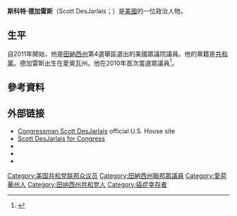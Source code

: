 '''斯科特·德加雷斯'''（Scott DesJarlais；{{bd|1964年|2月21日}}）是[[美國|美國]]的一位政治人物。

==生平==
自2011年開始，他是[[田納西州|田納西州]]第4選舉區選出的美國眾議院議員。他的黨籍是[[共和黨_(美國)|共和黨]]。德加雷斯出生在愛奧瓦州。他在2010年首次當選眾議員<ref name="Tight race forecast in 4th Congressional District">{{cite news |date=August 23, 2010 |title=Tight race forecast in 4th Congressional District |first=Larry |last=Henry |work=Chattanooga Times Free Press |url=http://www.timesfreepress.com/news/2010/aug/23/tight-race-forecast-4th-congressional-district/?local |accessdate=2016-01-05 |archive-date=2014-08-10 |archive-url=https://web.archive.org/web/20140810031332/http://www.timesfreepress.com/news/2010/aug/23/tight-race-forecast-4th-congressional-district/?local |dead-url=no }}</ref>。
== 參考資料 ==
{{reflist}}

==外部链接==
{{commons category}}
* [http://desjarlais.house.gov/ Congressman Scott DesJarlais] {{Wayback|url=http://desjarlais.house.gov/ |date=20181222035353 }} official U.S. House site
* [https://web.archive.org/web/20091209122307/http://www.scottdesjarlais.com/www Scott DesJarlais for Congress]
* {{Dmoz|Regional/North_America/United_States/Tennessee/Government/Federal/US_House_of_Representatives/Scott_DesJarlais_%5BR-4%5D}}
* {{C-SPAN|scottdesjarlais}}
* {{CongLinks | congbio=D000616 | votesmart=123473 | fec=H0TN04195 | congress=scott-desjarlais/2062 }}

{{authority control}}
{{DEFAULTSORT:Desjarlais, Scott}}
[[Category:美国共和党联邦众议员|Category:美国共和党联邦众议员]]
[[Category:田納西州聯邦眾議員|Category:田納西州聯邦眾議員]]
[[Category:愛荷華州人|Category:愛荷華州人]]
[[Category:田纳西州共和党人|Category:田纳西州共和党人]]
[[Category:癌症幸存者|Category:癌症幸存者]]